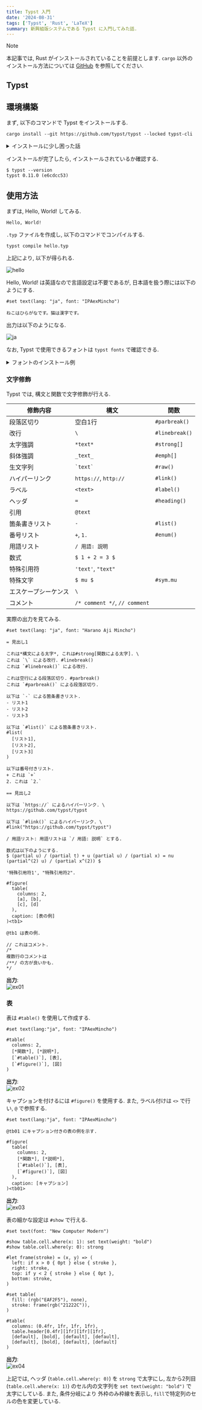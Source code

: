 ```yaml
---
title: Typst 入門
date: '2024-08-31'
tags: ['Typst', 'Rust', 'LaTeX']
summary: 新興組版システムである Typst に入門してみた話.
---
```


> [!NOTE]
> 本記事では, Rust がインストールされていることを前提とします. `cargo` 以外のインストール方法については [GitHub](https://github.com/typst/typst?tab=readme-ov-file#installation) を参照してください.

## Typst

## 環境構築

まず, 以下のコマンドで Typst をインストールする. 

```shell
cargo install --git https://github.com/typst/typst --locked typst-cli
```

<details>
<summary>インストールに少し困った話</summary>
上記のコマンドでインストールしたところ, `openssl-sys` クレートが必要な OpenSSL ライブラリが見つからないと怒られてしまった...

**解決方法**: 

まず, OpenSSL をインストールする.

```shell
sudo apt-get update
sudo apt-get install libssl-dev
```

次に, ライブラリの場所を探す. 

```shell
find /usr -name 'libssl*'
```

`export` で `OPENSSL_LIB_DIR` と `OPENSSL_INCLUDE_DIR` を環境変数として追加する.

再度, インストールする. 

```shell
cargo install --git https://github.com/typst/typst --locked typst-cli
```

無事にインストールできた!!
</details>

インストールが完了したら, インストールされているか確認する.

```shell
$ typst --version
typst 0.11.0 (e6cdcc53)
```

## 使用方法

まずは, Hello, World! してみる.

```typst:hello.typ
Hello, World!
```

`.typ` ファイルを作成し, 以下のコマンドでコンパイルする.

```shell
typst compile hello.typ
```

上記により, 以下が得られる.

![hello](/static/images/typst/hello.png)

Hello, World! は英語なので言語設定は不要であるが, 日本語を扱う際には以下のようにする. 

```typst: ja.typ
#set text(lang: "ja", font: "IPAexMincho")

ねこはひらがなです。猫は漢字です。
```

出力は以下のようになる.

![ja](/static/images/typst/ja.png)

なお, Typst で使用できるフォントは `typst fonts` で確認できる. 

<details>
<summary>フォントのインストール例</summary>
`typst fonts` で使用したいフォントが見つからない場合は, 以下のようにしてフォントをシステムにインストールする.

```shell
wget https://moji.or.jp/wp-content/ipafont/IPAexfont/IPAexfont00401.zip
unzip IPAexfont00401.zip
mkdir -p ~/.fonts
cp IPAexfont00401/*.ttf ~/.fonts/
fc-cache -f -v
```

インストールが成功したかは以下で確認する.

```shell
fc-list | grep "IPAexMincho"
```
</details>

### 文字修飾

Typst では, 構文と関数で文字修飾が行える. 

|修飾内容|構文|関数|
|----|----|----|
|段落区切り|空白1行|`#parbreak()`|
|改行|`\`|`#linebreak()`|
|太字強調|`*text*`|`#strong[]`|
|斜体強調|`_text_`|`#emph[]`|
|生文字列|`` `text` ``|`#raw()`|
|ハイパーリンク|`https://`, `http://`|`#link()`|
|ラベル|`<text>`|`#label()`|
|ヘッダ|`=`|`#heading()`|
|引用|`@text`||
|箇条書きリスト|`-`|`#list()`|
|番号リスト|`+`, `1.`|`#enum()`|
|用語リスト|`/ 用語: 説明`||
|数式|`$ 1 + 2 = 3 $`||
|特殊引用符|`'text'`, `"text"`||
|特殊文字|`$ mu $`|`#sym.mu`|
|エスケープシーケンス|`\`||
|コメント|`/* comment */`, `// comment`||

実際の出力を見てみる.

```typst:ex01.typ
#set text(lang: "ja", font: "Harano Aji Mincho")

= 見出し1

これは*構文による太字*, これは#strong[関数による太字]. \
これは `\` による改行. #linebreak()
これは `#linebreak()` による改行.

これは空行による段落区切り. #parbreak()
これは `#parbreak()` による段落区切り.

以下は `-` による箇条書きリスト.
- リスト1
- リスト2
- リスト3

以下は `#list()` による箇条書きリスト.
#list(
  [リスト1],
  [リスト2],
  [リスト3]
)

以下は番号付きリスト.
+ これは `+`
2. これは `2.`

== 見出し2

以下は `https://` によるハイパーリンク. \
https://github.com/typst/typst

以下は `#link()` によるハイパーリンク. \
#link("https://github.com/typst/typst")

/ 用語リスト: 用語リストは `/ 用語: 説明` とする.

数式は以下のようにする.
$ (partial u) / (partial t) + u (partial u) / (partial x) = nu (partial^(2) u) / (partial x^(2)) $

'特殊引用符1', "特殊引用符2".

#figure(
  table(
    columns: 2,
    [a], [b],
    [c], [d]
  ), 
  caption: [表の例]
)<tb1>

@tb1 は表の例.

// これはコメント.
/*
複数行のコメントは
/**/ の方が良いかも.
*/
```

**出力**:  
![ex01](/static/images/typst/ex01.png)

### 表

表は `#table()` を使用して作成する.

```typst:ex02.typ
#set text(lang:"ja", font: "IPAexMincho")

#table(
  columns: 2,
  [*関数*], [*説明*],
  [`#table()`], [表],
  [`#figure()`], [図]
)
```

**出力**:  
![ex02](/static/images/typst/ex02.png)

キャプションを付けるには `#figure()` を使用する. また, ラベル付けは `<>` で行い, `@` で参照する.

```typst:ex03.typ
#set text(lang:"ja", font: "IPAexMincho")

@tb01 にキャプション付きの表の例を示す.

#figure(
  table(
    columns: 2,
    [*関数*], [*説明*],
    [`#table()`], [表],
    [`#figure()`], [図]
  ),
  caption: [キャプション]
)<tb01>
```

**出力**:  
![ex03](/static/images/typst/ex03.png)

表の細かな設定は `#show` で行える. 

```typst:ex04.typ
#set text(font: "New Computer Modern")

#show table.cell.where(x: 1): set text(weight: "bold")
#show table.cell.where(y: 0): strong

#let frame(stroke) = (x, y) => (
  left: if x > 0 { 0pt } else { stroke },
  right: stroke,
  top: if y < 2 { stroke } else { 0pt },
  bottom: stroke,
)

#set table(
  fill: (rgb("EAF2F5"), none),
  stroke: frame(rgb("21222C")),
)

#table(
  columns: (0.4fr, 1fr, 1fr, 1fr),
  table.header[0.4fr][1fr][1fr][1fr],
  [default], [bold], [default], [default],
  [default], [bold], [default], [default]
)
```

**出力**:  
![ex04](/static/images/typst/ex04.png)

上記では, ヘッダ (`table.cell.where(y: 0)`) を `strong` で太字にし, 左から2列目 (`table.cell.where(x: 1)`) のセル内の文字列を `set text(weight: "bold")` で太字にしている. 
また, 条件分岐により 外枠のみ枠線を表示し, `fill`で特定列のセルの色を変更している. 